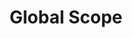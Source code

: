 ---
id: "php_tf_med_001"
questionType: "TRUE_FALSE"
title: "Global Scope"
statement: "Variables declared outside a function are accessible inside it without using the global keyword."
difficulty: "MEDIUM"
category: "PHP"
correctAnswer: false
explanation: "To access global variables inside a function, you must use the global keyword."
---